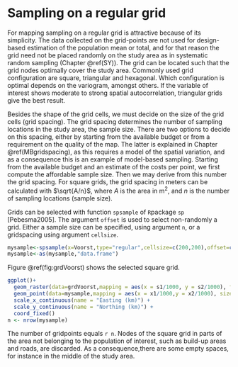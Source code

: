 # Sampling on a regular grid {#Regulargrid}

For mapping sampling on a regular grid is attractive because of its simplicity. The data collected on the grid-points are not used for design-based estimation of the population mean or total, and for that reason the grid need not be placed randomly on the study area as in systematic random sampling (Chapter \@ref(SY)). The grid can be located such that the grid nodes optimally cover the study area. Commonly used grid configuration are square, triangular and hexagonal. Which configuration is optimal depends on the variogram, amongst others. If the variable of interest shows moderate to strong spatial autocorrelation, triangular grids give the best result.

Besides the shape of the grid cells, we must decide on the size of the grid cells (grid spacing). The grid spacing determines the number of sampling locations in the study area, the sample size. There are two options to decide on this spacing, either by starting from the available budget or from a requirement on the quality of the map. The latter is explained in Chapter \@ref(MBgridspacing), as this requires a model of the spatial variation, and as a consequence this is an example of model-based sampling. Starting from the available budget and an estimate of the costs per point, we first compute the affordable sample size. Then we may derive from this number the grid spacing. For square grids, the grid spacing in meters can be calculated with $\sqrt{A/n}$, where $A$ is the area in m$^2$, and $n$ is the number of sampling locations (sample size).

Grids can be selected with function `spsample` of `R`package `sp` [Pebesma2005]. The argument `offset` is used to select non-randomly a grid. Either a sample size can be specified, using argument `n`, or a gridspacing using argument `cellsize`.

```r
mysample<-spsample(x=Voorst,type="regular",cellsize=c(200,200),offset=c(0.5,0.5))
mysample<-as(mysample,"data.frame")
```

Figure \@ref(fig:grdVoorst) shows the selected square grid.

```r
ggplot()+
  geom_raster(data=grdVoorst,mapping = aes(x = s1/1000, y = s2/1000), fill="grey")+
  geom_point(data=mysample,mapping = aes(x = x1/1000,y = x2/1000), size = 2) +
  scale_x_continuous(name = "Easting (km)") +
  scale_y_continuous(name = "Northing (km)") +
  coord_fixed()
n <- nrow(mysample)
```

The number of gridpoints equals ```r n```. Nodes of the square grid in parts of the area not belonging to the population of interest, such as build-up areas and roads, are discarded. As a consequence,there are some empty spaces, for instance in the middle of the study area.
